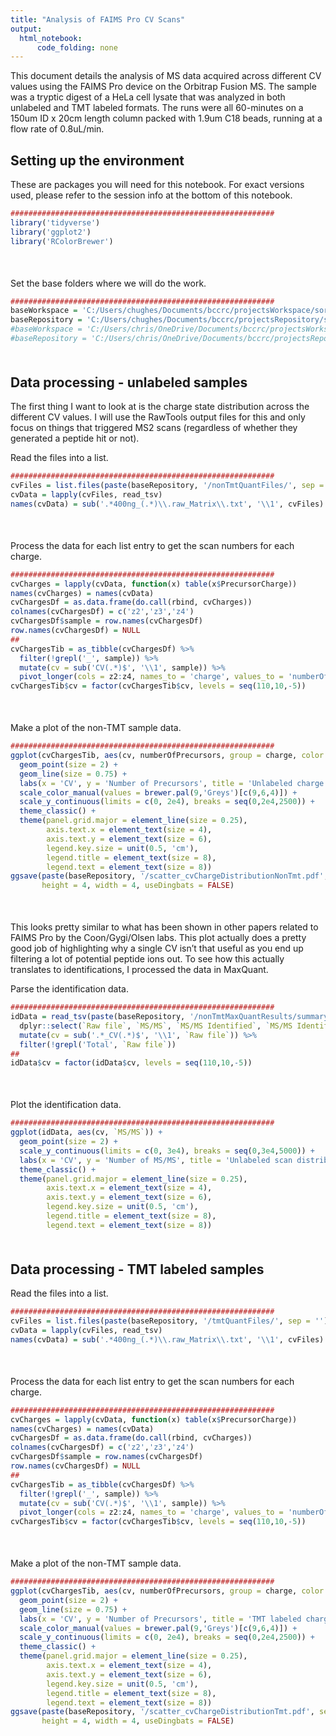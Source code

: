 ```yaml
---
title: "Analysis of FAIMS Pro CV Scans"
output:
  html_notebook:
      code_folding: none
---
```


This document details the analysis of MS data acquired across different CV values using the FAIMS Pro device on the Orbitrap Fusion MS. The sample was a tryptic digest of a HeLa cell lysate that was analyzed in both unlabeled and TMT labeled formats. The runs were all 60-minutes on a 150um ID x 20cm length column packed with 1.9um C18 beads, running at a flow rate of 0.8uL/min. 

## Setting up the environment

These are packages you will need for this notebook. For exact versions used, please refer to the session info at the bottom of this notebook.

```r
###########################################################
library('tidyverse')
library('ggplot2')
library('RColorBrewer')
```

<div style="margin-bottom:50px;"></div>

Set the base folders where we will do the work.

```r
###########################################################
baseWorkspace = 'C:/Users/chughes/Documents/bccrc/projectsWorkspace/sorensenLab/faimsProTesting'
baseRepository = 'C:/Users/chughes/Documents/bccrc/projectsRepository/sorensenLab/faimsProTesting'
#baseWorkspace = 'C:/Users/chris/OneDrive/Documents/bccrc/projectsWorkspace/sorensenLab/relatedToYbx1'
#baseRepository = 'C:/Users/chris/OneDrive/Documents/bccrc/projectsRepository/sorensenLab/relatedToYbx1'
```

<div style="margin-bottom:50px;"></div>

## Data processing - unlabeled samples

The first thing I want to look at is the charge state distribution across the different CV values. I will use the RawTools output files for this and only focus on things that triggered MS2 scans (regardless of whether they generated a peptide hit or not). 

Read the files into a list.

```r
###########################################################
cvFiles = list.files(paste(baseRepository, '/nonTmtQuantFiles/', sep = ''), pattern = '_Matrix.txt', full.names = TRUE)
cvData = lapply(cvFiles, read_tsv)
names(cvData) = sub('.*400ng_(.*)\\.raw_Matrix\\.txt', '\\1', cvFiles)
```

<div style="margin-bottom:50px;"></div>

Process the data for each list entry to get the scan numbers for each charge.

```r
###########################################################
cvCharges = lapply(cvData, function(x) table(x$PrecursorCharge))
names(cvCharges) = names(cvData)
cvChargesDf = as.data.frame(do.call(rbind, cvCharges))
colnames(cvChargesDf) = c('z2','z3','z4')
cvChargesDf$sample = row.names(cvChargesDf)
row.names(cvChargesDf) = NULL
##
cvChargesTib = as_tibble(cvChargesDf) %>%
  filter(!grepl('_', sample)) %>%
  mutate(cv = sub('CV(.*)$', '\\1', sample)) %>%
  pivot_longer(cols = z2:z4, names_to = 'charge', values_to = 'numberOfPrecursors')
cvChargesTib$cv = factor(cvChargesTib$cv, levels = seq(110,10,-5))
```

<div style="margin-bottom:50px;"></div>

Make a plot of the non-TMT sample data.

```r
###########################################################
ggplot(cvChargesTib, aes(cv, numberOfPrecursors, group = charge, color = charge)) +
  geom_point(size = 2) +
  geom_line(size = 0.75) +
  labs(x = 'CV', y = 'Number of Precursors', title = 'Unlabeled charge state distribution') +
  scale_color_manual(values = brewer.pal(9,'Greys')[c(9,6,4)]) +
  scale_y_continuous(limits = c(0, 2e4), breaks = seq(0,2e4,2500)) +
  theme_classic() +
  theme(panel.grid.major = element_line(size = 0.25), 
        axis.text.x = element_text(size = 4),
        axis.text.y = element_text(size = 6),
        legend.key.size = unit(0.5, 'cm'),
        legend.title = element_text(size = 8),
        legend.text = element_text(size = 8))
ggsave(paste(baseRepository, '/scatter_cvChargeDistributionNonTmt.pdf', sep = ''),
       height = 4, width = 4, useDingbats = FALSE)
```

<div style="margin-bottom:50px;"></div>

This looks pretty similar to what has been shown in other papers related to FAIMS Pro by the Coon/Gygi/Olsen labs. This plot actually does a pretty good job of highlighting why a single CV isn't that useful as you end up filtering a lot of potential peptide ions out. To see how this actually translates to identifications, I processed the data in MaxQuant.

Parse the identification data.

```r
###########################################################
idData = read_tsv(paste(baseRepository, '/nonTmtMaxQuantResults/summary.txt', sep = '')) %>%
  dplyr::select(`Raw file`, `MS/MS`, `MS/MS Identified`, `MS/MS Identified [%]`) %>%
  mutate(cv = sub('.*_CV(.*)$', '\\1', `Raw file`)) %>%
  filter(!grepl('Total', `Raw file`))
##
idData$cv = factor(idData$cv, levels = seq(110,10,-5))
```

<div style="margin-bottom:50px;"></div>

Plot the identification data.

```r
###########################################################
ggplot(idData, aes(cv, `MS/MS`)) +
  geom_point(size = 2) +
  scale_y_continuous(limits = c(0, 3e4), breaks = seq(0,3e4,5000)) +
  labs(x = 'CV', y = 'Number of MS/MS', title = 'Unlabeled scan distribution') +
  theme_classic() +
  theme(panel.grid.major = element_line(size = 0.25), 
        axis.text.x = element_text(size = 4),
        axis.text.y = element_text(size = 6),
        legend.key.size = unit(0.5, 'cm'),
        legend.title = element_text(size = 8),
        legend.text = element_text(size = 8))
```

<div style="margin-bottom:50px;"></div>

## Data processing - TMT labeled samples

Read the files into a list.

```r
###########################################################
cvFiles = list.files(paste(baseRepository, '/tmtQuantFiles/', sep = ''), pattern = '_Matrix.txt', full.names = TRUE)
cvData = lapply(cvFiles, read_tsv)
names(cvData) = sub('.*400ng_(.*)\\.raw_Matrix\\.txt', '\\1', cvFiles)
```

<div style="margin-bottom:50px;"></div>

Process the data for each list entry to get the scan numbers for each charge.

```r
###########################################################
cvCharges = lapply(cvData, function(x) table(x$PrecursorCharge))
names(cvCharges) = names(cvData)
cvChargesDf = as.data.frame(do.call(rbind, cvCharges))
colnames(cvChargesDf) = c('z2','z3','z4')
cvChargesDf$sample = row.names(cvChargesDf)
row.names(cvChargesDf) = NULL
##
cvChargesTib = as_tibble(cvChargesDf) %>%
  filter(!grepl('_', sample)) %>%
  mutate(cv = sub('CV(.*)$', '\\1', sample)) %>%
  pivot_longer(cols = z2:z4, names_to = 'charge', values_to = 'numberOfPrecursors')
cvChargesTib$cv = factor(cvChargesTib$cv, levels = seq(110,10,-5))
```

<div style="margin-bottom:50px;"></div>

Make a plot of the non-TMT sample data.

```r
###########################################################
ggplot(cvChargesTib, aes(cv, numberOfPrecursors, group = charge, color = charge)) +
  geom_point(size = 2) +
  geom_line(size = 0.75) +
  labs(x = 'CV', y = 'Number of Precursors', title = 'TMT labeled charge state distribution') +
  scale_color_manual(values = brewer.pal(9,'Greys')[c(9,6,4)]) +
  scale_y_continuous(limits = c(0, 2e4), breaks = seq(0,2e4,2500)) +
  theme_classic() +
  theme(panel.grid.major = element_line(size = 0.25), 
        axis.text.x = element_text(size = 4),
        axis.text.y = element_text(size = 6),
        legend.key.size = unit(0.5, 'cm'),
        legend.title = element_text(size = 8),
        legend.text = element_text(size = 8))
ggsave(paste(baseRepository, '/scatter_cvChargeDistributionTmt.pdf', sep = ''),
       height = 4, width = 4, useDingbats = FALSE)
```







